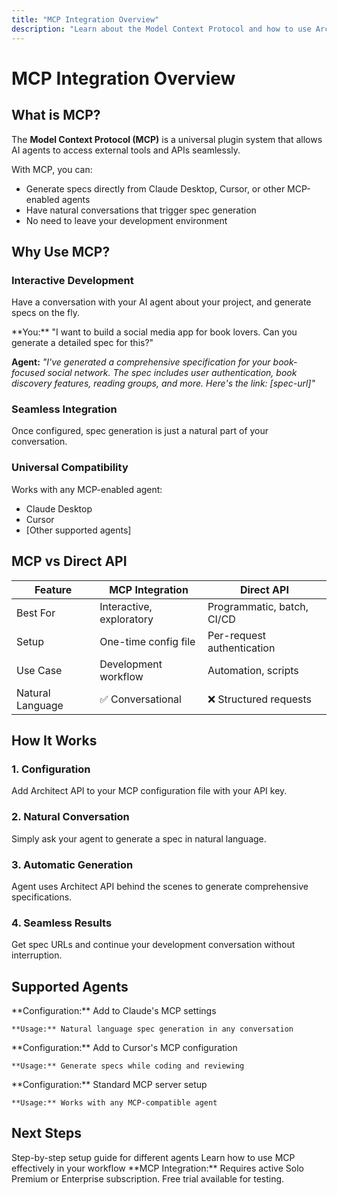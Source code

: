 ```yaml
---
title: "MCP Integration Overview"
description: "Learn about the Model Context Protocol and how to use Architect API directly in AI agents like Claude Desktop and Cursor."
---
```


# MCP Integration Overview

## What is MCP?

The **Model Context Protocol (MCP)** is a universal plugin system that allows AI agents to access external tools and APIs seamlessly.

With MCP, you can:
- Generate specs directly from Claude Desktop, Cursor, or other MCP-enabled agents
- Have natural conversations that trigger spec generation
- No need to leave your development environment

## Why Use MCP?

### Interactive Development
Have a conversation with your AI agent about your project, and generate specs on the fly.

<Card title="Example Conversation" icon="message-circle">
  **You:** "I want to build a social media app for book lovers. Can you generate a detailed spec for this?"

  **Agent:** *"I've generated a comprehensive specification for your book-focused social network. The spec includes user authentication, book discovery features, reading groups, and more. Here's the link: [spec-url]"*
</Card>

### Seamless Integration
Once configured, spec generation is just a natural part of your conversation.

### Universal Compatibility
Works with any MCP-enabled agent:
- Claude Desktop
- Cursor
- [Other supported agents]

## MCP vs Direct API

| Feature | MCP Integration | Direct API |
|---------|----------------|------------|
| Best For | Interactive, exploratory | Programmatic, batch, CI/CD |
| Setup | One-time config file | Per-request authentication |
| Use Case | Development workflow | Automation, scripts |
| Natural Language | ✅ Conversational | ❌ Structured requests |

## How It Works

### 1. Configuration
Add Architect API to your MCP configuration file with your API key.

### 2. Natural Conversation
Simply ask your agent to generate a spec in natural language.

### 3. Automatic Generation
Agent uses Architect API behind the scenes to generate comprehensive specifications.

### 4. Seamless Results
Get spec URLs and continue your development conversation without interruption.

## Supported Agents

<CardGroup cols={3}>
  <Card title="Claude Desktop" icon="bot">
    **Configuration:** Add to Claude's MCP settings

    **Usage:** Natural language spec generation in any conversation
  </Card>

  <Card title="Cursor" icon="cursor">
    **Configuration:** Add to Cursor's MCP configuration

    **Usage:** Generate specs while coding and reviewing
  </Card>

  <Card title="Other Agents" icon="plug">
    **Configuration:** Standard MCP server setup

    **Usage:** Works with any MCP-compatible agent
  </Card>
</CardGroup>

## Next Steps

<CardGroup cols={2}>
  <Card title="Setup MCP Integration" icon="settings" href="/mcp-integration/setup">
    Step-by-step setup guide for different agents
  </Card>

  <Card title="Usage Patterns" icon="lightbulb" href="/mcp-integration/usage">
    Learn how to use MCP effectively in your workflow
  </Card>
</CardGroup>

<Note>
  **MCP Integration:** Requires active Solo Premium or Enterprise subscription. Free trial available for testing.
</Note>
